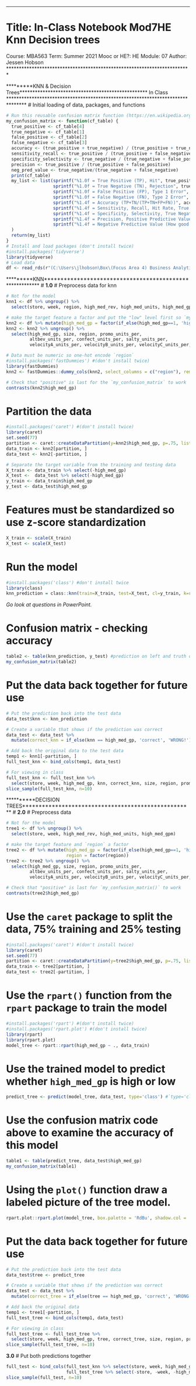 ************************************************************************
# Title: In-Class Notebook Mod7HE Knn Decision trees
Course: MBA563
Term: Summer 2021
Mooc or HE?: HE
Module: 07
Author: Jessen Hobson
************************************************************************

*********KNN & Decision Trees**************************************************
 In Class
*******************************************************************************
# Initial loading of data, packages, and functions
```{r}
# Run this reusable confusion matrix function (https://en.wikipedia.org/wiki/Confusion_matrix)
my_confusion_matrix <- function(cf_table) {
  true_positive <- cf_table[4]
  true_negative <- cf_table[1]
  false_positive <- cf_table[2]
  false_negative <- cf_table[3]
  accuracy <- (true_positive + true_negative) / (true_positive + true_negative + false_positive + false_negative)
  sensitivity_recall <- true_positive / (true_positive + false_negative) 
  specificity_selectivity <- true_negative / (true_negative + false_positive)
  precision <- true_positive / (true_positive + false_positive) 
  neg_pred_value <- true_negative/(true_negative + false_negative)
  print(cf_table)
  my_list <- list(sprintf("%1.0f = True Positive (TP), Hit", true_positive),
                  sprintf("%1.0f = True Negative (TN), Rejection", true_negative),
                  sprintf("%1.0f = False Positive (FP), Type 1 Error", false_positive),
                  sprintf("%1.0f = False Negative (FN), Type 2 Error", false_negative),
                  sprintf("%1.4f = Accuracy (TP+TN/(TP+TN+FP+FN))", accuracy), 
                  sprintf("%1.4f = Sensitivity, Recall, Hit Rate, True Positive Rate (How many positives did the model get right? TP/(TP+FN))", sensitivity_recall),
                  sprintf("%1.4f = Specificity, Selectivity, True Negative Rate (How many negatives did the model get right? TN/(TN+FP))", specificity_selectivity),
                  sprintf("%1.4f = Precision, Positive Predictive Value (How good are the model's positive predictions? TP/(TP+FP))", precision),
                  sprintf("%1.4f = Negative Predictive Value (How good are the model's negative predictions? TN/(TN+FN)", neg_pred_value)
  )
  return(my_list)
}
# Install and load packages (don't install twice)
#install.packages('tidyverse')
library(tidyverse)
# Load data
df <- read_rds(r"(C:\Users\jlhobson\Box\(Focus Area 4) Business Analytics\3. Data Toolkit (Guymon Hobson)\HE SU 2021\Module 7\mod6HE_logit.rds)")
```


































*********KNN*********************************************************
# **1.0** 
# Preprocess data for knn
```{r}
# Not for the model
knn1 <- df %>% ungroup() %>% 
  select(store, week, region, high_med_rev, high_med_units, high_med_gpm)

# make the target feature a factor and put the "low" level first so `my_confusion_matrix()` works correctly
knn2 <- df %>% mutate(high_med_gp = factor(if_else(high_med_gp==1, 'high', 'low'), levels=c('low', 'high'))) 
knn2 <- knn2 %>% ungroup() %>% 
  select(high_med_gp, size, region, promo_units_per, 
         altbev_units_per, confect_units_per, salty_units_per, 
         velocityA_units_per, velocityB_units_per, velocityC_units_per, velocityD_units_per, velocityNEW_units_per)

# Data must be numeric so one-hot encode `region`
#install.packages('fastDummies') #(don't install twice)
library(fastDummies)
knn2 <- fastDummies::dummy_cols(knn2, select_columns = c("region"), remove_selected_columns=T)

# Check that "positive" is last for the `my_confusion_matrix` to work 
contrasts(knn2$high_med_gp)
```

















# Partition the data
```{r}
#install.packages('caret') #(don't install twice)
library(caret)
set.seed(77)
partition <- caret::createDataPartition(y=knn2$high_med_gp, p=.75, list=FALSE)
data_train <- knn2[partition, ]
data_test <- knn2[-partition, ]

# Separate the target variable from the training and testing data 
X_train <- data_train %>% select(-high_med_gp)
X_test <-  data_test %>% select(-high_med_gp) 
y_train <- data_train$high_med_gp
y_test <- data_test$high_med_gp
```



















# Features must be standardized so use z-score standardization
```{r}
X_train <- scale(X_train)
X_test <- scale(X_test)
```





















# Run the model
```{r}
#install.packages('class') #don't install twice
library(class)
knn_prediction = class::knn(train=X_train, test=X_test, cl=y_train, k=round(sqrt(nrow(data_train))/2))
```

*Go look at questions in PowerPoint.*





















# Confusion matrix - checking accuracy
```{r}
table2 <- table(knn_prediction, y_test) #prediction on left and truth on top
my_confusion_matrix(table2)
```
























# Put the data back together for future use
```{r}
# Put the prediction back into the test data
data_test$knn <- knn_prediction

# Create a variable that shows if the prediction was correct
data_test <- data_test %>% 
  mutate(correct_knn = if_else(knn == high_med_gp, 'correct', 'WRONG!'))

# Add back the original data to the test data
temp1 <- knn1[-partition, ]
full_test_knn <- bind_cols(temp1, data_test)

# For viewing in class
full_test_knn <- full_test_knn %>% 
  select(store, week, high_med_gp, knn, correct_knn, size, region, promo_units_per, salty_units_per)
slice_sample(full_test_knn, n=10)
```


















**********DECISION TREES****************************************************
# **2.0**
# Preprocess data
```{r}
# Not for the model
tree1 <- df %>% ungroup() %>% 
  select(store, week, high_med_rev, high_med_units, high_med_gpm)

# make the target feature and `region` a factor
tree2 <- df %>% mutate(high_med_gp = factor(if_else(high_med_gp==1, 'high', 'low'), levels=c('low', 'high')),
                       region = factor(region)) 
tree2 <- tree2 %>% ungroup() %>% 
  select(high_med_gp, size, region, promo_units_per, 
         altbev_units_per, confect_units_per, salty_units_per, 
         velocityA_units_per, velocityB_units_per, velocityC_units_per, velocityD_units_per, velocityNEW_units_per)

# Check that "positive" is last for `my_confusion_matrix()` to work 
contrasts(tree2$high_med_gp)
```















# Use the `caret` package to split the data, 75% training and 25% testing
```{r}
#install.packages('caret') #(don't install twice)
library(caret)
set.seed(77)
partition <- caret::createDataPartition(y=tree2$high_med_gp, p=.75, list=FALSE)
data_train <- tree2[partition, ]
data_test <- tree2[-partition, ]
```

























# Use the `rpart()` function from the `rpart` package to train the model
```{r}
#install.packages('rpart') #(don't install twice)
#install.packages('rpart.plot') #(don't install twice)
library(rpart)
library(rpart.plot)
model_tree <- rpart::rpart(high_med_gp ~ ., data_train)
```

























# Use the trained model to predict whether `high_med_gp` is high or low
```{r}
predict_tree <- predict(model_tree, data_test, type='class') #`type='class'` keeps this a factor 
```





















# Use the confusion matrix code above to examine the accuracy of this model
```{r}
table1 <- table(predict_tree, data_test$high_med_gp)
my_confusion_matrix(table1)
```





























# Using the `plot()` function draw a labeled picture of the tree model.
```{r}
rpart.plot::rpart.plot(model_tree, box.palette = 'RdBu', shadow.col = 'gray', nn=TRUE)
```


























# Put the data back together for future use
```{r}
# Put the prediction back into the test data
data_test$tree <- predict_tree

# Create a variable that shows if the prediction was correct
data_test <- data_test %>% 
  mutate(correct_tree = if_else(tree == high_med_gp, 'correct', 'WRONG!'))

# Add back the original data
temp1 <- tree1[-partition, ]
full_test_tree <- bind_cols(temp1, data_test)

# For viewing in class
full_test_tree <- full_test_tree %>% 
  select(store, week, high_med_gp, tree, correct_tree, size, region, promo_units_per, salty_units_per)
slice_sample(full_test_tree, n=10)
```
































**3.0**
# Put both predictions together
```{r}
full_test <- bind_cols(full_test_knn %>% select(store, week, high_med_gp, knn, correct_knn), 
                       full_test_tree %>% select(-store, -week, -high_med_gp))
slice_sample(full_test, n=10)
```
